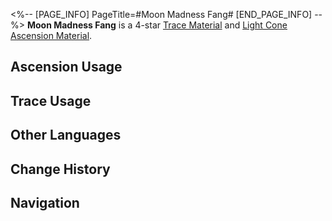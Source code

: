 <%-- [PAGE_INFO]
PageTitle=#Moon Madness Fang#
[END_PAGE_INFO] --%>
{{Item Infobox
|id          = 110183
|image       = Item Moon Madness Fang.png
|type        = Trace Material
|type2       = Light Cone Ascension Material
|invCategory = Upgrade Materials
|rarity      = 4
|effect      = 
|description = Terrifying tusks left behind during the borisins' conquests. Used to level up Traces significantly for {{Color|h|Destruction}} characters.
|source1     = [[Calyx (Scalegorge Waterscape)]]
|source2     = [[Omni-Synthesizer]] &mdash; Material Synthesis
|source3     = [[Omni-Synthesizer]] &mdash; Material Exchange
}}
{{Description|Borisins can further enhance their bodies through their innate "Moon Madness."<br />The battle-frenzied warriors exhibit incredible healing abilities, shedding the blood of their enemies in a sanguine mist together with the unbridled growth of their muscles and bones.<br /><br />''"O, Brood Lord, grant us divine strength."''}}
'''Moon Madness Fang''' is a 4-star [[Trace Material]] and [[Light Cone Ascension Material]].

==Ascension Usage==
{{Ascension Usage}}

==Trace Usage==
{{Trace Usage}}

==Other Languages==
{{Other Languages
|en   = Moon Madness Fang
|zhs  = 月狂獠牙
|zht  = 月狂獠牙
|ja   = 月狂いの凶牙
|ko   = 달의 광기 이빨
|es   = Colmillo de la locura lunar
|fr   = Crocs de la Folie lunaire
|ru   = Клыки лунного озверения
|th   = Moon Madness Fang
|vi   = Răng Nanh Trăng Cuồng
|de   = Reißzähne des Mondwahnsinns
|id   = Moon Madness Fang
|pt   = Canino de Loucura da Lua
}}

==Change History==
{{Change History|2.0}}

==Navigation==
{{Upgrade Material Navbox}}